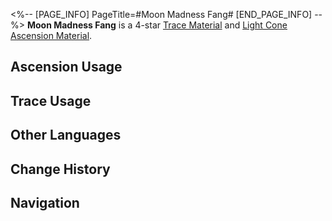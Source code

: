 <%-- [PAGE_INFO]
PageTitle=#Moon Madness Fang#
[END_PAGE_INFO] --%>
{{Item Infobox
|id          = 110183
|image       = Item Moon Madness Fang.png
|type        = Trace Material
|type2       = Light Cone Ascension Material
|invCategory = Upgrade Materials
|rarity      = 4
|effect      = 
|description = Terrifying tusks left behind during the borisins' conquests. Used to level up Traces significantly for {{Color|h|Destruction}} characters.
|source1     = [[Calyx (Scalegorge Waterscape)]]
|source2     = [[Omni-Synthesizer]] &mdash; Material Synthesis
|source3     = [[Omni-Synthesizer]] &mdash; Material Exchange
}}
{{Description|Borisins can further enhance their bodies through their innate "Moon Madness."<br />The battle-frenzied warriors exhibit incredible healing abilities, shedding the blood of their enemies in a sanguine mist together with the unbridled growth of their muscles and bones.<br /><br />''"O, Brood Lord, grant us divine strength."''}}
'''Moon Madness Fang''' is a 4-star [[Trace Material]] and [[Light Cone Ascension Material]].

==Ascension Usage==
{{Ascension Usage}}

==Trace Usage==
{{Trace Usage}}

==Other Languages==
{{Other Languages
|en   = Moon Madness Fang
|zhs  = 月狂獠牙
|zht  = 月狂獠牙
|ja   = 月狂いの凶牙
|ko   = 달의 광기 이빨
|es   = Colmillo de la locura lunar
|fr   = Crocs de la Folie lunaire
|ru   = Клыки лунного озверения
|th   = Moon Madness Fang
|vi   = Răng Nanh Trăng Cuồng
|de   = Reißzähne des Mondwahnsinns
|id   = Moon Madness Fang
|pt   = Canino de Loucura da Lua
}}

==Change History==
{{Change History|2.0}}

==Navigation==
{{Upgrade Material Navbox}}